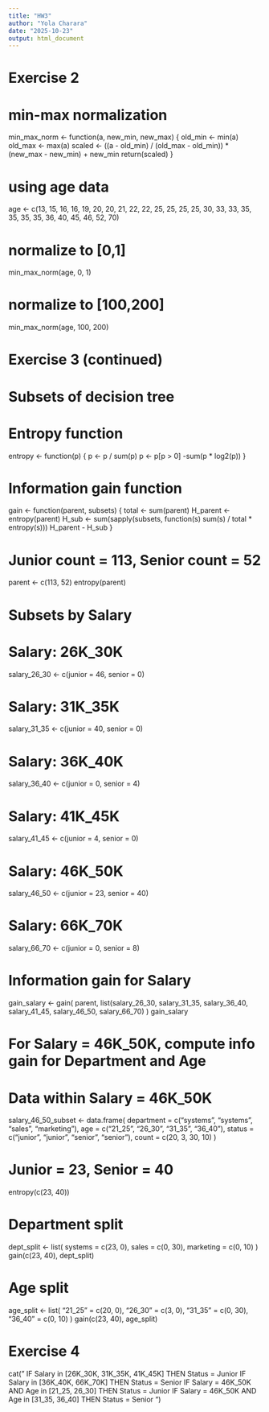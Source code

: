 ```yaml
---
title: "HW3"
author: "Yola Charara"
date: "2025-10-23"
output: html_document
---
```

# Exercise 2

# min-max normalization 
min_max_norm <- function(a, new_min, new_max) {
  old_min <- min(a)
  old_max <- max(a)
  scaled <- ((a - old_min) / (old_max - old_min)) * (new_max - new_min) + new_min
  return(scaled)
}

# using age data
age <- c(13, 15, 16, 16, 19, 20, 20, 21, 22, 22, 25, 25, 25, 25, 
         30, 33, 33, 35, 35, 35, 35, 36, 40, 45, 46, 52, 70)

# normalize to [0,1]
min_max_norm(age, 0, 1)

# normalize to [100,200]
min_max_norm(age, 100, 200)


# Exercise 3 (continued)

# Subsets of decision tree

# Entropy function
entropy <- function(p) {
  p <- p / sum(p)
  p <- p[p > 0]
  -sum(p * log2(p))
}

# Information gain function
gain <- function(parent, subsets) {
  total <- sum(parent)
  H_parent <- entropy(parent)
  H_sub <- sum(sapply(subsets, function(s) sum(s) / total * entropy(s)))
  H_parent - H_sub
}

# Junior count = 113, Senior count = 52
parent <- c(113, 52)
entropy(parent)

# Subsets by Salary

# Salary: 26K_30K
salary_26_30 <- c(junior = 46, senior = 0)

# Salary: 31K_35K
salary_31_35 <- c(junior = 40, senior = 0)

# Salary: 36K_40K
salary_36_40 <- c(junior = 0, senior = 4)

# Salary: 41K_45K
salary_41_45 <- c(junior = 4, senior = 0)

# Salary: 46K_50K
salary_46_50 <- c(junior = 23, senior = 40)

# Salary: 66K_70K
salary_66_70 <- c(junior = 0, senior = 8)

# Information gain for Salary
gain_salary <- gain(
  parent,
  list(salary_26_30, salary_31_35, salary_36_40, salary_41_45, salary_46_50, salary_66_70)
)
gain_salary

# For Salary = 46K_50K, compute info gain for Department and Age

# Data within Salary = 46K_50K
salary_46_50_subset <- data.frame(
  department = c("systems", "systems", "sales", "marketing"),
  age = c("21_25", "26_30", "31_35", "36_40"),
  status = c("junior", "junior", "senior", "senior"),
  count = c(20, 3, 30, 10)
)

# Junior = 23, Senior = 40
entropy(c(23, 40))

# Department split
dept_split <- list(
  systems = c(23, 0),
  sales = c(0, 30),
  marketing = c(0, 10)
)
gain(c(23, 40), dept_split)

# Age split
age_split <- list(
  "21_25" = c(20, 0),
  "26_30" = c(3, 0),
  "31_35" = c(0, 30),
  "36_40" = c(0, 10)
)
gain(c(23, 40), age_split)


# Exercise 4
cat("
IF Salary in [26K_30K, 31K_35K, 41K_45K] THEN Status = Junior
IF Salary in [36K_40K, 66K_70K] THEN Status = Senior
IF Salary = 46K_50K AND Age in [21_25, 26_30] THEN Status = Junior
IF Salary = 46K_50K AND Age in [31_35, 36_40] THEN Status = Senior
") 

